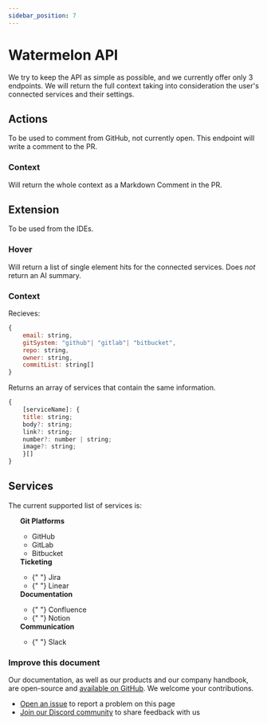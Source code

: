 ```yaml
---
sidebar_position: 7
---
```



# Watermelon API

We try to keep the API as simple as possible, and we currently offer only 3 endpoints. We will return the full context taking into consideration the user's connected services and their settings.

## Actions

To be used to comment from GitHub, not currently open.
This endpoint will write a comment to the PR.

### Context

Will return the whole context as a Markdown Comment in the PR.

## Extension

To be used from the IDEs.

### Hover

Will return a list of single element hits for the connected services. Does _not_ return an AI summary.

### Context

Recieves:

```js
{
    email: string,
    gitSystem: "github"| "gitlab"| "bitbucket",
    repo: string,
    owner: string,
    commitList: string[]
}
```

Returns an array of services that contain the same information.

```js
{
    [serviceName]: {
    title: string;
    body?: string;
    link?: string;
    number?: number | string;
    image?: string;
    }[]
}
```

## Services

The current supported list of services is:

<ul>
  <strong>Git Platforms</strong>
  <ul>
    <li>
      <GithubLogo width="20" height="20" /> GitHub
    </li>
    <li>
      <GitLabLogo width="20" height="20" /> GitLab
    </li>
    <li>
      <BitbucketLogo width="20" height="20" /> Bitbucket
    </li>
  </ul>
  <strong>Ticketing</strong>
  <ul>
    <li>
      {" "}
      <JiraLogo width="20" height="20" /> Jira
    </li>
    <li>
      {" "}
      <LinearLogo width="20" height="20" /> Linear
    </li>
  </ul>
  <strong>Documentation</strong>
  <ul>
    <li>
      {" "}
      <ConfluenceLogo width="20" height="20" /> Confluence
    </li>
    <li>
      {" "}
      <NotionLogo width="20" height="20" /> Notion
    </li>
  </ul>
  <strong>Communication</strong>
  <ul>
    <li>
      {" "}
      <SlackLogo width="20" height="20" /> Slack
    </li>
  </ul>
</ul>

### Improve this document
Our documentation, as well as our products and our company handbook, are open-source and [available on GitHub](https://github.com/watermelontools/docs). We welcome your contributions. 
- [Open an issue](https://github.com/watermelontools/docs/issues/new) to report a problem on this page
- [Join our Discord community](https://discord.com/invite/H4AE6b9442) to share feedback with us